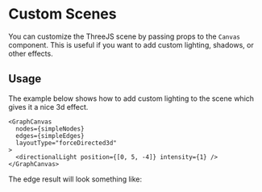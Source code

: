 
<Meta title="Docs/Advanced/Custom Scenes" />

# Custom Scenes
You can customize the ThreeJS scene by passing props to the `Canvas` component.
This is useful if you want to add custom lighting, shadows, or other effects.

## Usage
The example below shows how to add custom lighting to the scene which
gives it a nice 3d effect.

```tsx
<GraphCanvas
  nodes={simpleNodes}
  edges={simpleEdges}
  layoutType="forceDirected3d"
>
  <directionalLight position={[0, 5, -4]} intensity={1} />
</GraphCanvas>
```

The edge result will look something like:

<div style={{ height: 400, width: '100%', position: 'relative', margin: '0 auto', background: 'white', borderRadius: 4, border: '1px solid rgba(0,0,0,.1)', boxShadow: 'rgb(0 0 0 / 10%) 0 1px 3px 0', overflow: 'hidden' }}>
  <Story id="demos-basic--custom-lighting" />
</div>
